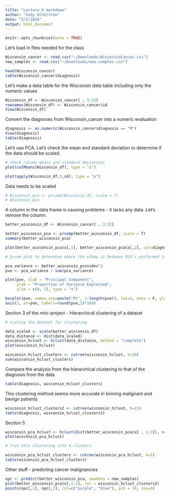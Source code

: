 ```yaml
---
title: "Lecture_9_markdown"
author: "Cody Ocheltree"
date: "5/2/2018"
output: html_document
---
```


```r
knitr::opts_chunk$set(echo = TRUE)
```

Let's load in files needed for the class

```r
Wisconsin_cancer <- read.csv("~/Downloads/WisconsinCancer.csv")
new_samples <- read.csv("~/Downloads/new_samples.csv")
```

```r
head(Wisconsin_cancer)
table(Wisconsin_cancer$diagnosis)
```

Let's make a data table for the Wisconsin data table including only the numeric values

```r
Wisconsin_df <- Wisconsin_cancer[ , 3:33]
rownames(Wisconsin_df) <- Wisconsin_cancer$id
View(Wisconsin_df)
```

Convert the diagnoses from Wisconsin_cancer into a numeric evaluation

```r
diagnosis <- as.numeric(Wisconsin_cancer$diagnosis == "M")
View(diagnosis)
table(diagnosis)
```

Let's use PCA. Let's check the mean and standard deviation to determine if the data should be scaled.

```r
# Check column means and standard deviations
plot(colMeans(Wisconsin_df), type = "o")

plot(apply(Wisconsin_df,2,sd), type = "o")
```

Data needs to be scaled

```r
# Wisconsin_pca <- prcomp(Wisconsin_df, scale = T)
# Wisconsin_pca
```

A column in the data frame is causing problems - it lacks any data. Let's remove the column.

```r
better_wisconsin_df <- Wisconsin_cancer[ , 3:32]

better_wisconsin_pca <- prcomp(better_wisconsin_df, scale = T)
summary(better_wisconsin_pca)
```

```r
plot(better_wisconsin_pca$x[,1], better_wisconsin_pca$x[,2], col=diagnosis+1)
```

```r
# Scree plot to determine where the elbow is between PCA's performed (variance)

pca_variance <- better_wisconsin_pca$sdev^2
pve <- pca_variance / sum(pca_variance)

plot(pve, xlab = "Principal Component", 
     ylab = "Proportion of Variance Explained", 
     ylim = c(0, 1), type = "o")
```

```r
barplot(pve, names.arg=paste("PC", 1:length(pve)), las=2, axes = F, ylab = "Proportion of variance")
axis(2, at=pve, labels=round(pve,2)*100)
```

Section 3 of the mini-project - Hierarchical clustering of a dataset

```r
# scaling the dataset for clustering

data_scaled <- scale(better_wisconsin_df)
data_distance <- dist(data_scaled)
wisconsin_hclust <- hclust(data_distance, method = "complete")
plot(wisconsin_hclust)
```

```r
wisconsin_hclust_clusters <- cutree(wisconsin_hclust, h=19)
sum(wisconsin_hclust_clusters)
```

Compare the analysis from the hierarchical clustering to that of the diagnosis from the data

```r
table(diagnosis, wisconsin_hclust_clusters)
```

This clustering method seems more accurate in binning malignant and benign patients

```r
wisconsin_hclust_clusters2 <- cutree(wisconsin_hclust, h=21)
table(diagnosis, wisconsin_hclust_clusters2)
```

Section 5

```r
wisconsin_pca_hclust <- hclust(dist(better_wisconsin_pca$x[ , 1:3]), method = "ward.D2")
plot(wisconsin_pca_hclust)

# Trim this clustering into 4 clusters

wisconsin_pca_hclust_clusters <- cutree(wisconsin_pca_hclust, k=2)
table(wisconsin_pca_hclust_clusters)
```


Other stuff - predicting cancer malignancies

```r
npc <- predict(better_wisconsin_pca, newdata = new_samples)
plot(better_wisconsin_pca$x[,1:2], col = wisconsin_hclust_clusters2)
points(npc[,1], npc[,2], col=c("purple", "blue"), pch = 16, cex=3)
```

